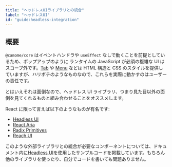 ```yaml
---
title: "ヘッドレスUIライブラリとの統合"
label: "ヘッドレスUI"
id: "guide:headless-integration"
---
```


## 概要

`@camome/core` はイベントハンドラや `useEffect` なしで動くことを前提としているため、ポップアップのように ランタイムの JavaScript が必須の複雑な UI はスコープ外です。[Tab](/docs/components/data-display/tab) や [Menu](/docs/components/overlay/menu) などは HTML 構造と CSS のスタイルを提供していますが、ハリボテのようなものなので、これらを実際に動かすのはユーザーの責任です。

とはいえそれは面倒なので、ヘッドレス UI ライブラリ、つまり見た目以外の面倒を見てくれるものと組み合わせることをオススメします。

React に限って言えば以下のようなものが有名です:

- [Headless UI](https://headlessui.com/)
- [React Aria](https://react-spectrum.adobe.com/react-aria/)
- [Radix Primitives](https://www.radix-ui.com/)
- [Reach UI](https://reach.tech/)

このような外部ライブラリとの統合が必要なコンポーネントについては、ドキュメント内に[Headless UI](https://headlessui.com/)を使用したサンプルコードを掲載しています。もちろん他のライブラリを使ったり、自分でコードを書いても問題ありません。
